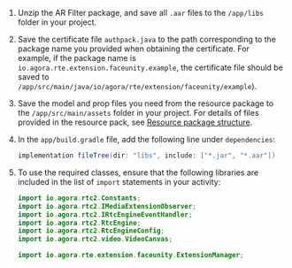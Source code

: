 <PlatformWrapper platform="android">

1. Unzip the <Vg k="RTEE_FU" /> AR Filter package, and save all `.aar` files to the `/app/libs` folder in your <Vpl k="NAME"/> project.
1. Save the certificate file `authpack.java` to the path corresponding to the package name you provided when obtaining the certificate. For example, if the package name is `io.agora.rte.extension.faceunity.example`, the certificate file should be saved to `/app/src/main/java/io/agora/rte/extension/faceunity/example`).
1. Save the model and prop files you need from the resource package to the `/app/src/main/assets` folder in your project. For details of files provided in the resource pack, see [Resource package structure](https://github.com/Faceunity/FULiveDemoDroid/blob/master/doc/Android_Nama_Demo_Guide.md#2-file-structure).
1. In the `app/build.gradle` file, add the following line under `dependencies`:
   
   ```java
   implementation fileTree(dir: "libs", include: ["*.jar", "*.aar"])
   ```

1. To use the required classes, ensure that the following libraries are included in the list of `import` statements in your <Vpl k="NAME"/> activity:
   
    ```java
    import io.agora.rtc2.Constants;
    import io.agora.rtc2.IMediaExtensionObserver;
    import io.agora.rtc2.IRtcEngineEventHandler;
    import io.agora.rtc2.RtcEngine;
    import io.agora.rtc2.RtcEngineConfig;
    import io.agora.rtc2.video.VideoCanvas;

    import io.agora.rte.extension.faceunity.ExtensionManager;
    ```
    
</PlatformWrapper>